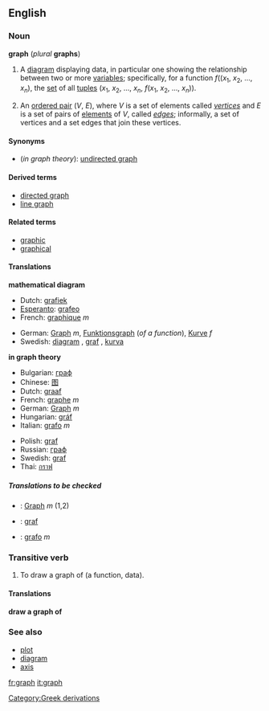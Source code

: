 ==English==

{{wikipedia}}
===Noun===
'''graph''' (''plural'' '''graphs''')

#{{mathematics}} A [[diagram]] displaying data, in particular one showing the relationship between two or more [[variable]]s; specifically, for a function ''f''((''x''<sub>1</sub>, ''x''<sub>2</sub>, ..., ''x''<sub>''n''</sub>), the [[set]] of all [[tuple]]s (''x''<sub>1</sub>, ''x''<sub>2</sub>, ..., ''x''<sub>''n''</sub>, ''f''(''x''<sub>1</sub>, ''x''<sub>2</sub>, ..., ''x''<sub>''n''</sub>)).
#{{graphtheory}} An [[ordered pair]] (''V'', ''E''), where ''V'' is a set of elements called ''[[vertex|vertices]]'' and ''E'' is a set of pairs of [[element]]s of ''V'', called ''[[edge]]s''; informally, a set of vertices and a set edges that join these vertices.

====Synonyms====
*(''in graph theory''): [[undirected graph]]

====Derived terms====
*[[directed graph]]
*[[line graph]]

====Related terms====
*[[graphic]]
*[[graphical]]

====Translations====

'''mathematical diagram'''
{{top}}
*Dutch: [[grafiek]]
*[[Esperanto]]: [[grafeo]]
*French: [[graphique]] ''m''
{{mid}}
*German: [[Graph]] ''m'', [[Funktionsgraph]] (''of a function''), [[Kurve]] ''f''
*Swedish: [[diagram]] {{n}}, [[graf]] {{c}}, [[kurva]] {{c}}
{{bottom}}

'''in graph theory'''
{{top}}
*Bulgarian: [[граф#Bulgarian|граф]]
*Chinese: [[图]]
*Dutch: [[graaf]]
*French: [[graphe]] ''m''
*German: [[Graph]] ''m''
*Hungarian: [[gráf]]
*Italian: [[grafo]] ''m''
{{mid}}
*Polish: [[graf]]
*Russian: [[граф#Russian|граф]]
*Swedish: [[graf]] {{c}}
*Thai: [[กราฟ]]
{{bottom}}

=====Translations to be checked=====
<!--Remove this section once all of the translations below have been moved into the tables above.-->
{{checktrans}}

*{{ttbc|German}}: [[Graph]] ''m'' (1,2)
*{{ttbc|Irish}}: [[graf]]
*{{ttbc|Spanish}}: [[grafo]] ''m''

===Transitive verb===
{{en-infl-reg-consonant|graph||}}

#{{mathematics}} To draw a graph of (a function, data).

====Translations====

'''draw a graph of'''
{{top}}
{{mid}}
{{bottom}}

===See also===
*[[plot]]
*[[diagram]]
*[[axis]]

[[Category:Greek derivations]]
[[fr:graph]]
[[it:graph]]